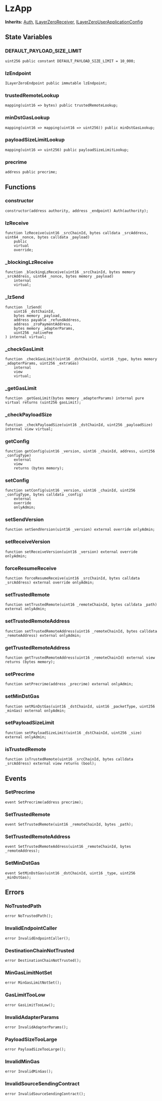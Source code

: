 # LzApp



**Inherits:**
[Auth](/src/libraries/Auth.sol/contract.Auth.md), [ILayerZeroReceiver](/src/interfaces/ILayerZeroReceiver.sol/interface.ILayerZeroReceiver.md), [ILayerZeroUserApplicationConfig](/src/interfaces/ILayerZeroUserApplicationConfig.sol/interface.ILayerZeroUserApplicationConfig.md)

## State Variables

### DEFAULT_PAYLOAD_SIZE_LIMIT

```solidity
uint256 public constant DEFAULT_PAYLOAD_SIZE_LIMIT = 10_000;
```

### lzEndpoint

```solidity
ILayerZeroEndpoint public immutable lzEndpoint;
```

### trustedRemoteLookup

```solidity
mapping(uint16 => bytes) public trustedRemoteLookup;
```

### minDstGasLookup

```solidity
mapping(uint16 => mapping(uint16 => uint256)) public minDstGasLookup;
```

### payloadSizeLimitLookup

```solidity
mapping(uint16 => uint256) public payloadSizeLimitLookup;
```

### precrime

```solidity
address public precrime;
```

## Functions

### constructor

```solidity
constructor(address authority, address _endpoint) Auth(authority);
```

### lzReceive

```solidity
function lzReceive(uint16 _srcChainId, bytes calldata _srcAddress, uint64 _nonce, bytes calldata _payload)
    public
    virtual
    override;
```

### \_blockingLzReceive

```solidity
function _blockingLzReceive(uint16 _srcChainId, bytes memory _srcAddress, uint64 _nonce, bytes memory _payload)
    internal
    virtual;
```

### \_lzSend

```solidity
function _lzSend(
    uint16 _dstChainId,
    bytes memory _payload,
    address payable _refundAddress,
    address _zroPaymentAddress,
    bytes memory _adapterParams,
    uint256 _nativeFee
) internal virtual;
```

### \_checkGasLimit

```solidity
function _checkGasLimit(uint16 _dstChainId, uint16 _type, bytes memory _adapterParams, uint256 _extraGas)
    internal
    view
    virtual;
```

### \_getGasLimit

```solidity
function _getGasLimit(bytes memory _adapterParams) internal pure virtual returns (uint256 gasLimit);
```

### \_checkPayloadSize

```solidity
function _checkPayloadSize(uint16 _dstChainId, uint256 _payloadSize) internal view virtual;
```

### getConfig

```solidity
function getConfig(uint16 _version, uint16 _chainId, address, uint256 _configType)
    external
    view
    returns (bytes memory);
```

### setConfig

```solidity
function setConfig(uint16 _version, uint16 _chainId, uint256 _configType, bytes calldata _config)
    external
    override
    onlyAdmin;
```

### setSendVersion

```solidity
function setSendVersion(uint16 _version) external override onlyAdmin;
```

### setReceiveVersion

```solidity
function setReceiveVersion(uint16 _version) external override onlyAdmin;
```

### forceResumeReceive

```solidity
function forceResumeReceive(uint16 _srcChainId, bytes calldata _srcAddress) external override onlyAdmin;
```

### setTrustedRemote

```solidity
function setTrustedRemote(uint16 _remoteChainId, bytes calldata _path) external onlyAdmin;
```

### setTrustedRemoteAddress

```solidity
function setTrustedRemoteAddress(uint16 _remoteChainId, bytes calldata _remoteAddress) external onlyAdmin;
```

### getTrustedRemoteAddress

```solidity
function getTrustedRemoteAddress(uint16 _remoteChainId) external view returns (bytes memory);
```

### setPrecrime

```solidity
function setPrecrime(address _precrime) external onlyAdmin;
```

### setMinDstGas

```solidity
function setMinDstGas(uint16 _dstChainId, uint16 _packetType, uint256 _minGas) external onlyAdmin;
```

### setPayloadSizeLimit

```solidity
function setPayloadSizeLimit(uint16 _dstChainId, uint256 _size) external onlyAdmin;
```

### isTrustedRemote

```solidity
function isTrustedRemote(uint16 _srcChainId, bytes calldata _srcAddress) external view returns (bool);
```

## Events

### SetPrecrime

```solidity
event SetPrecrime(address precrime);
```

### SetTrustedRemote

```solidity
event SetTrustedRemote(uint16 _remoteChainId, bytes _path);
```

### SetTrustedRemoteAddress

```solidity
event SetTrustedRemoteAddress(uint16 _remoteChainId, bytes _remoteAddress);
```

### SetMinDstGas

```solidity
event SetMinDstGas(uint16 _dstChainId, uint16 _type, uint256 _minDstGas);
```

## Errors

### NoTrustedPath

```solidity
error NoTrustedPath();
```

### InvalidEndpointCaller

```solidity
error InvalidEndpointCaller();
```

### DestinationChainNotTrusted

```solidity
error DestinationChainNotTrusted();
```

### MinGasLimitNotSet

```solidity
error MinGasLimitNotSet();
```

### GasLimitTooLow

```solidity
error GasLimitTooLow();
```

### InvalidAdapterParams

```solidity
error InvalidAdapterParams();
```

### PayloadSizeTooLarge

```solidity
error PayloadSizeTooLarge();
```

### InvalidMinGas

```solidity
error InvalidMinGas();
```

### InvalidSourceSendingContract

```solidity
error InvalidSourceSendingContract();
```

